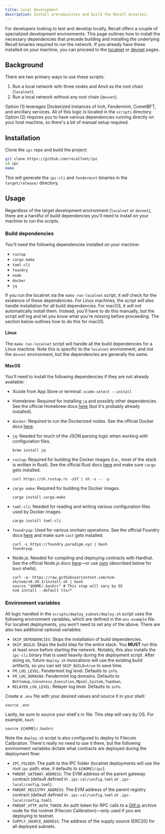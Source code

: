 ```yaml
---
title: Local development
description: Install prerequisites and build the Recall binaries.
---
```


For developers looking to test and develop locally, Recall offers a couple of specialized
development environments. This page outlines how to install the necessary dependencies that precede
building and installing the underlying Recall binaries required to run the network. If you already
have these installed on your machine, you can proceed to the [localnet](/protocol/local/localnet) or
[devnet](/protocol/local/devnet) pages.

## Background

There are two primary ways to use these scripts:

1. Run a local network with three nodes and Anvil as the root chain (`localnet`).
2. Run a local network without any root chain (`devnet`).

Option (1) leverages Dockerized instances of Iroh, Fendermint, CometBFT, and ancillary services. All
of this logic is located in the `scripts` directory. Option (2) requires you to have various
dependencies running directly on your host machine, so there's a bit of manual setup required.

## Installation

Clone the `ipc` repo and build the project:

```sh
git clone https://github.com/recallnet/ipc
cd ipc
make
```

This will generate the `ipc-cli` and `fendermint` binaries in the `target/release/` directory.

## Usage

Regardless of the target development environment (`localnet` or `devnet`), there are a handful of
build dependencies you'll need to install on your machine to run the scripts.

### Build dependencies

You'll need the following dependencies installed on your machine:

- `rustup`
- `cargo make`
- `toml-cli`
- `foundry`
- `node`
- `docker`
- `jq`

If you run the localnet via the `make run-localnet` script, it _will_ check for the existence of
these dependencies. For Linux machines, the script _will also_ handle installation for all build
dependencies. For macOS, it _will not_ automatically install them. Instead, you'll have to do this
manually, but the script _will_ log and let you know what you're missing before proceeding. The
section below outlines how to do this for macOS.

#### Linux

The `make run-localnet` script will handle all the build dependencies for a Linux machine. Note this
is specific to the `localnet` environment, and not the `devnet` environment, but the dependencies
are generally the same.

#### MacOS

You'll need to install the following dependencies if they are not already available:

- Xcode from App Store or terminal: `xcode-select --install`
- Homebrew: Required for installing `jq` and possibly other dependencies. See the official Homebrew
  docs [here](https://brew.sh/) (but it's probably already installed).
- `docker`: Required to run the Dockerized nodes. See the official Docker docs
  [here](https://docs.docker.com/desktop/install/mac-install).
- `jq`: Needed for much of the JSON parsing logic when working with configuration files.

  ```shell
  brew install jq
  ```

- `rustup`: Required for building the Docker images (i.e., most of the stack is written in Rust).
  See the official Rust docs [here](https://www.rust-lang.org/tools/install) and make sure `cargo`
  gets installed.

  ```shell
  curl https://sh.rustup.rs -sSf | sh -s -- -y
  ```

- `cargo make`: Required for building the Docker images.

  ```shell
  cargo install cargo-make
  ```

- `toml-cli`: Needed for reading and writing various configuration files used by Docker images.

  ```shell
  cargo install toml-cli
  ```

- `foundryup`: Used for various onchain operations. See the official Foundry docs
  [here](https://book.getfoundry.sh/getting-started/installation) and make sure `cast` gets
  installed.

  ```shell
  curl -L https://foundry.paradigm.xyz | bash
  foundryup
  ```

- Node.js: Needed for compiling and deploying contracts with Hardhat. See the official Node.js docs
  [here](https://nodejs.org/en/download)—or use [nvm](https://github.com/nvm-sh/nvm) (described
  below for `bash` shells).

  ```shell
  curl -o- https://raw.githubusercontent.com/nvm-sh/nvm/v0.39.3/install.sh | bash
  source "$HOME/.bashrc" # This step will vary by OS
  nvm install --default lts/*
  ```

### Environment variables

All logic handled in the `scripts/deploy_subnet/deploy.sh` script uses the following environment
variables, which are defined in the `env.example` file. For localnet deployments, you won't need to
set any of the above. There are also two additional optional variables:

- `SKIP_DEPENDENCIES`: Skips the installation of build dependencies.
- `SKIP_BUILD`: Skips the build step for the entire stack. You **MUST** run this at least once
  before starting the network. Notably, this also installs the `ipc-cli` binary that is used heavily
  during the deployment script. After doing so, future `deploy.sh` invocations will use the existing
  build artifacts, so you can set `SKIP_BUILD=true` to save time.
- `FM_LOG_LEVEL`: Fendermint log level. Defaults to `info`.
- `FM_LOG_DOMAINS`: Fendermint log domains. Defaults to
  `Bottomup,Consensus,Execution,Mpool,System,Topdown`.
- `RELAYER_LOG_LEVEL`: Relayer log level. Defaults to `info`.

Create a `.env` file with your desired values and source it in your shell:

```shell
source .env
```

Lastly, be sure to source your shell's rc file. This step will vary by OS. For example, `bash`:

```shell
source ${HOME}/.bashrc
```

Note the `deploy.sh` script is also configured to deploy to Filecoin Calibration. There's really no
need to use it there, but the following environment variables dictate what contracts are deployed
during the deployment flow:

- `IPC_FOLDER`: The path to the IPC folder (localnet deployments will use the root `ipc` path; else,
  it defaults to `${HOME}/ipc`).
- `PARENT_GATEWAY_ADDRESS`: The EVM address of the parent gateway contract (default defined in
  `.ipc-cal/config.toml` or `.ipc-local/config.toml`).
- `PARENT_REGISTRY_ADDRESS`: The EVM address of the parent registry contract (default defined in
  `.ipc-cal/config.toml` or `.ipc-local/config.toml`).
- `PARENT_HTTP_AUTH_TOKEN`: An auth token for RPC calls to a [Glif.io](https://api.node.glif.io/)
  archive node for the rootnet (Filecoin Calibration)—only used if you are deploying to testnet.
- `SUPPLY_SOURCE_ADDRESS`: The address of the supply source (ERC20) for all deployed subnets.
